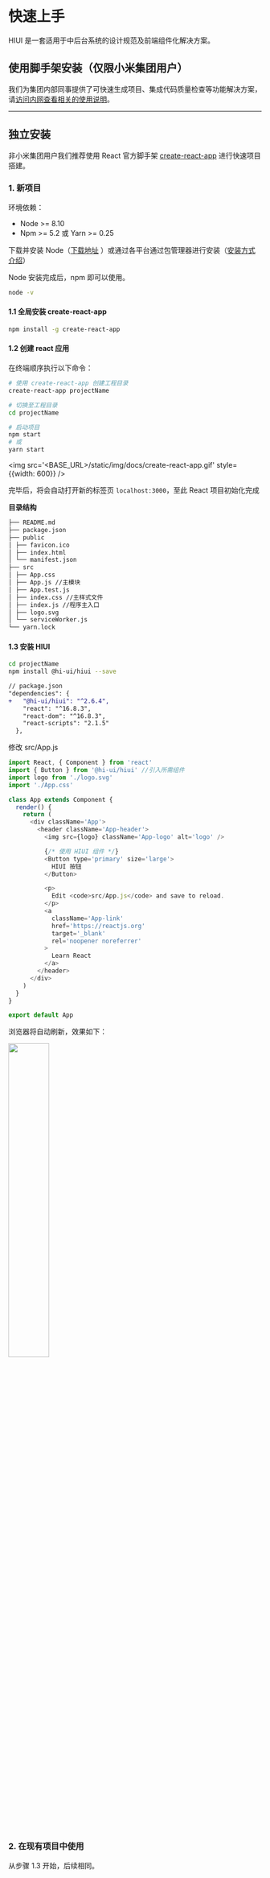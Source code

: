 # 快速上手

HIUI 是一套适用于中后台系统的设计规范及前端组件化解决方案。

## 使用脚手架安装（仅限小米集团用户）

我们为集团内部同事提供了可快速生成项目、集成代码质量检查等功能解决方案，请[访问内网查看相关的使用说明](http://hiui.fe.team/cli/)。

---

## 独立安装

非小米集团用户我们推荐使用 React 官方脚手架 [create-react-app](https://www.npmjs.com/package/create-react-app) 进行快速项目搭建。

### 1. 新项目

环境依赖：
- Node >= 8.10
- Npm >= 5.2 或 Yarn >= 0.25

下载并安装 Node（[下载地址](https://nodejs.org/zh-cn/download/) ）或通过各平台通过包管理器进行安装（[安装方式介绍](https://nodejs.org/zh-cn/download/package-manager/)）

Node 安装完成后，npm 即可以使用。

```bash
node -v
```

#### 1.1 全局安装 create-react-app

```bash
npm install -g create-react-app
```

#### 1.2 创建 react 应用

在终端顺序执行以下命令：

```bash
# 使用 create-react-app 创建工程目录
create-react-app projectName

# 切换至工程目录
cd projectName

# 启动项目
npm start
# 或
yarn start
```

<img src='<BASE_URL>/static/img/docs/create-react-app.gif' style={{width: 600}} />

完毕后，将会自动打开新的标签页 `localhost:3000`，至此 React 项目初始化完成

**目录结构**

```html
├── README.md
├── package.json
├── public
│ ├── favicon.ico
│ ├── index.html
│ └── manifest.json
├── src
│ ├── App.css
│ ├── App.js //主模块
│ ├── App.test.js
│ ├── index.css //主样式文件
│ ├── index.js //程序主入口
│ ├── logo.svg
│ └── serviceWorker.js
└── yarn.lock
```

#### 1.3 安装 HIUI

```bash
cd projectName
npm install @hi-ui/hiui --save
```

```diff
// package.json
"dependencies": {
+   "@hi-ui/hiui": "^2.6.4",
    "react": "^16.8.3",
    "react-dom": "^16.8.3",
    "react-scripts": "2.1.5"
  },
```

修改 src/App.js

```javascript
import React, { Component } from 'react'
import { Button } from '@hi-ui/hiui' //引入所需组件
import logo from './logo.svg'
import './App.css'

class App extends Component {
  render() {
    return (
      <div className='App'>
        <header className='App-header'>
          <img src={logo} className='App-logo' alt='logo' />

          {/* 使用 HIUI 组件 */}
          <Button type='primary' size='large'>
            HIUI 按钮
          </Button>

          <p>
            Edit <code>src/App.js</code> and save to reload.
          </p>
          <a
            className='App-link'
            href='https://reactjs.org'
            target='_blank'
            rel='noopener noreferrer'
          >
            Learn React
          </a>
        </header>
      </div>
    )
  }
}

export default App
```

浏览器将自动刷新，效果如下：

<img src='<BASE_URL>/static/img/docs/effect.jpg' width='40%' />

### 2. 在现有项目中使用

从步骤 1.3 开始，后续相同。
